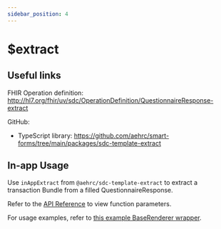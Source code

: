 ```yaml
---
sidebar_position: 4
---
```


# $extract

## Useful links

FHIR Operation definition: http://hl7.org/fhir/uv/sdc/OperationDefinition/QuestionnaireResponse-extract

GitHub:

- TypeScript library: https://github.com/aehrc/smart-forms/tree/main/packages/sdc-template-extract

## In-app Usage

Use `inAppExtract` from `@aehrc/sdc-template-extract` to extract a transaction Bundle from a filled QuestionnaireResponse.

Refer to the [API Reference](/docs/api/sdc-template-extract/functions/inAppExtract) to view function parameters.

For usage examples, refer to [this example BaseRenderer wrapper](/docs/dev/renderer-overview#data-extraction-usage).
